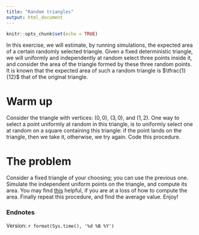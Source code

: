 ```yaml
---
title: "Random triangles"
output: html_document
---
```


```r
knitr::opts_chunk$set(echo = TRUE)
```

In this exercise, we will estimate, by running simulations, the expected area of a certain randomly selected triangle.  Given a fixed deterministic triangle, we will uniformly and independently at random select three points inside it, and consider the area of the triangle formed by these three random points.  It is known that the expected area of such a random triangle is $\tfrac{1}{12}$ that of the original triangle.

# Warm up

Consider the triangle with vertices:  $(0,0)$, $(3,0)$, and $(1,2)$.  One way to select a point uniformly at random in this triangle, is to uniformly select one at random on a square containing this triangle: if the point lands on the triangle, then we take it, otherwise, we try again.  Code this procedure.

# The problem

Consider a fixed triangle of your choosing; you can use the previous one.  Simulate the independent uniform points on the triangle, and compute its area.  You may find [this](https://people.richland.edu/james/lecture/m116/matrices/applications.html) helpful, if you are at a loss of how to compute the area.  Finally repeat this procedure, and find the average value.  Enjoy!



### Endnotes

Version: `r format(Sys.time(), '%d %B %Y')`



